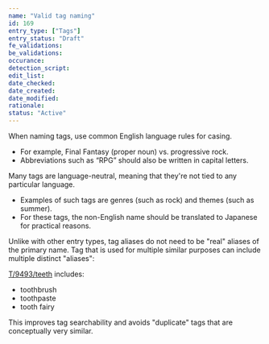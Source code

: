 ```yaml
---
name: "Valid tag naming"
id: 169
entry_type: ["Tags"]
entry_status: "Draft"
fe_validations:
be_validations:
occurance:
detection_script:
edit_list:
date_checked:
date_created:
date_modified:
rationale:
status: "Active"
---
```


When naming tags, use common English language rules for casing. 
- For example, Final Fantasy (proper noun) vs. progressive rock. 
- Abbreviations such as “RPG” should also be written in capital letters.

Many tags are language-neutral, meaning that they're not tied to any particular language. 
- Examples of such tags are genres (such as rock) and themes (such as summer). 
- For these tags, the non-English name should be translated to Japanese for practical reasons.

Unlike with other entry types, tag aliases do not need to be "real" aliases of the primary name. Tag that is used for multiple similar purposes can include multiple distinct "aliases":

[T/9493/teeth](https://vocadb.net/T/9493/teeth) includes:
- toothbrush
- toothpaste
- tooth fairy

This improves tag searchability and avoids "duplicate" tags that are conceptually very similar.

